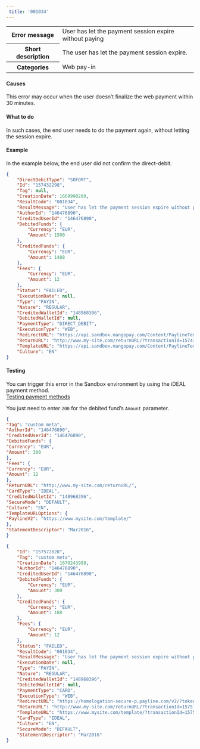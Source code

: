 ---  
 title: '001034'  
---  
  
<table>
    <tbody>
        <tr>
            <th class="header"><strong>Error message</strong></th>
            <td class="content">User has let the payment session expire without paying</td>
        </tr>
        <tr>
            <th class="header"><strong>Short description</strong></th>
            <td class="content">The user has let the payment session expire.</td>
        </tr>
        <tr>
            <th class="header"><strong>Categories</strong></th>
            <td class="content">  
<div class="label">Web pay-in</div>
</td>
        </tr>
    </tbody>
</table>  

#### Causes  

This error may occur when the user doesn’t finalize the web payment within 30 minutes.  

#### What to do  

In such cases, the end user needs to do the payment again, without letting the session expire.  

#### Example  

In the example below, the end user did not confirm the direct-debit.  
```json API Response
{
    "DirectDebitType": "SOFORT",
    "Id": "157432298",
    "Tag": null,
    "CreationDate": 1669990280,
    "ResultCode": "001034",
    "ResultMessage": "User has let the payment session expire without paying",
    "AuthorId": "146476890",
    "CreditedUserId": "146476890",
    "DebitedFunds": {
        "Currency": "EUR",
        "Amount": 1500
    },
    "CreditedFunds": {
        "Currency": "EUR",
        "Amount": 1488
    },
    "Fees": {
        "Currency": "EUR",
        "Amount": 12
    },
    "Status": "FAILED",
    "ExecutionDate": null,
    "Type": "PAYIN",
    "Nature": "REGULAR",
    "CreditedWalletId": "148968396",
    "DebitedWalletId": null,
    "PaymentType": "DIRECT_DEBIT",
    "ExecutionType": "WEB",
    "RedirectURL": "https://api.sandbox.mangopay.com/Content/PaylineTemplateWidget?rp=bf85f7648b344a36b7fccf56d8e68731&transactionId=157432298&token=1FXaHIwp31L4JECnR2611669990280971",
    "ReturnURL": "http://www.my-site.com/returnURL/?transactionId=157432298",
    "TemplateURL": "https://api.sandbox.mangopay.com/Content/PaylineTemplateWidget?rp=bf85f7648b344a36b7fccf56d8e68731&transactionId=157432298",
    "Culture": "EN"
}
```  

#### Testing  

You can trigger this error in the Sandbox environment by using the iDEAL payment method.  
<a href="#" class="btn Primary normal">Testing payment methods</a>  

You just need to enter `200` for the debited fund’s `Amount` parameter.  
```json Call example
{
"Tag": "custom meta",
"AuthorId": "146476890",
"CreditedUserId": "146476890",
"DebitedFunds": {
"Currency": "EUR",
"Amount": 300
},
"Fees": {
"Currency": "EUR",
"Amount": 12
},
"ReturnURL": "http://www.my-site.com/returnURL/",
"CardType": "IDEAL",
"CreditedWalletId": "148968396",
"SecureMode": "DEFAULT",
"Culture": "EN",
"TemplateURLOptions": {
"PaylineV2": "https://www.mysite.com/template/"
},
"StatementDescriptor": "Mar2016",
}
```  
```json API response after payment confirmation
{
    "Id": "157572820",
    "Tag": "custom meta",
    "CreationDate": 1670243988,
    "AuthorId": "146476890",
    "CreditedUserId": "146476890",
    "DebitedFunds": {
        "Currency": "EUR",
        "Amount": 300
    },
    "CreditedFunds": {
        "Currency": "EUR",
        "Amount": 188
    },
    "Fees": {
        "Currency": "EUR",
        "Amount": 12
    },
    "Status": "FAILED",
    "ResultCode": "001034",
    "ResultMessage": "User has let the payment session expire without paying",
    "ExecutionDate": null,
    "Type": "PAYIN",
    "Nature": "REGULAR",
    "CreditedWalletId": "148968396",
    "DebitedWalletId": null,
    "PaymentType": "CARD",
    "ExecutionType": "WEB",
    "RedirectURL": "https://homologation-secure-p.payline.com/v2/?token=1S7SoK18M7OjRZXKG2271670243989131",
    "ReturnURL": "http://www.my-site.com/returnURL/?transactionId=157572820",
    "TemplateURL": "https://www.mysite.com/template/?transactionId=157572820",
    "CardType": "IDEAL",
    "Culture": "EN",
    "SecureMode": "DEFAULT",
    "StatementDescriptor": "Mar2016"
}
```
